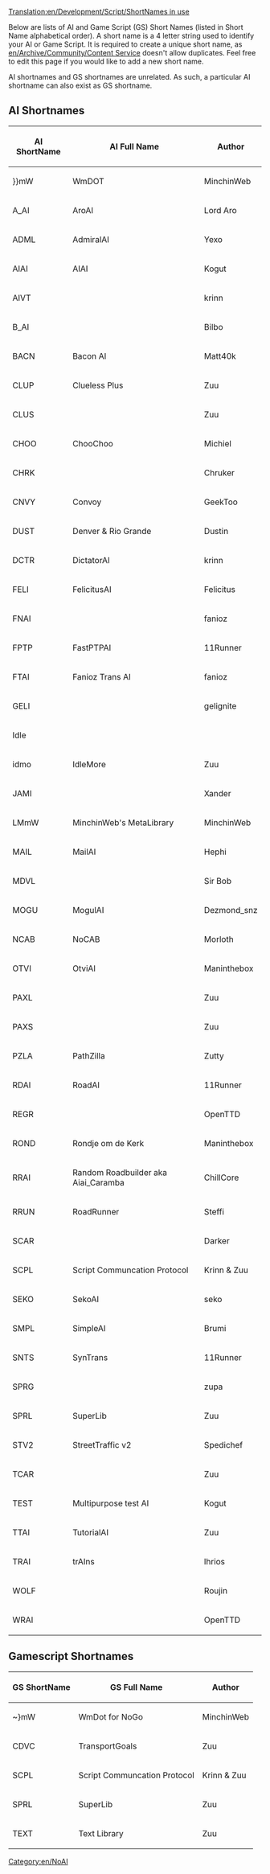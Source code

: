 [[Translation:en/Development/Script/ShortNames in use]]
{{en/NoAI}}

Below are lists of AI and Game Script (GS) Short Names (listed in Short Name alphabetical order). A short name is a 4 letter string used to identify your AI or Game Script. It is required to create a unique short name, as [[en/Archive/Community/Content Service]] doesn't allow duplicates. Feel free to edit this page if you would like to add a new short name.

AI shortnames and GS shortnames are unrelated. As such, a particular AI shortname can also exist as GS shortname.

== AI Shortnames ==

{|border="1" padding="4" class="wikitable sortable"
!scope="col" | AI ShortName
!scope="col" class="unsortable"| AI Full Name
!scope="col" class="unsortable"| Author
|-
| }}mW || WmDOT || MinchinWeb
|-
| A_AI || AroAI || Lord Aro
|-
| ADML || AdmiralAI || Yexo
|-
| AIAI || AIAI || Kogut
|-
| AIVT ||  || krinn
|-
| B_AI ||  || Bilbo
|-
| BACN || Bacon AI || Matt40k
|-
| CLUP || Clueless Plus || Zuu
|-
| CLUS ||  || Zuu
|-
| CHOO || ChooChoo || Michiel
|-
| CHRK ||  || Chruker
|-
| CNVY || Convoy || GeekToo
|-
| DUST || Denver & Rio Grande || Dustin
|-
| DCTR || DictatorAI || krinn
|-
| FELI || FelicitusAI || Felicitus
|-
| FNAI ||  || fanioz
|-
| FPTP || FastPTPAI || 11Runner
|-
| FTAI || Fanioz Trans AI || fanioz
|-
| GELI ||  || gelignite
|-
| Idle ||  || 
|-
| idmo || IdleMore || Zuu
|-
| JAMI ||  || Xander
|-
| LMmW || MinchinWeb's MetaLibrary || MinchinWeb
|-
| MAIL || MailAI || Hephi
|-
| MDVL ||  || Sir Bob
|-
| MOGU || MogulAI || Dezmond_snz
|-
| NCAB || NoCAB || Morloth
|-
| OTVI || OtviAI || Maninthebox
|-
| PAXL ||  || Zuu
|-
| PAXS ||  || Zuu
|-
| PZLA || PathZilla || Zutty
|-
| RDAI || RoadAI || 11Runner
|-
| REGR ||  || OpenTTD
|-
| ROND || Rondje om de Kerk || Maninthebox
|-
| RRAI || Random Roadbuilder aka Aiai_Caramba || ChillCore
|-
| RRUN || RoadRunner || Steffi
|-
| SCAR ||  || Darker
|-
| SCPL || Script Communcation Protocol || Krinn & Zuu
|-
| SEKO || SekoAI || seko
|-
| SMPL || SimpleAI || Brumi
|-
| SNTS || SynTrans || 11Runner
|-
| SPRG ||  || zupa
|-
| SPRL || SuperLib || Zuu
|-
| STV2 || StreetTraffic v2 || Spedichef
|-
| TCAR ||  || Zuu
|-
| TEST || Multipurpose test AI || Kogut
|-
| TTAI || TutorialAI || Zuu
|-
| TRAI || trAIns || lhrios
|-
| WOLF ||  || Roujin
|-
| WRAI ||  || OpenTTD
|}

== Gamescript Shortnames ==

{|border="1" padding="4" class="wikitable sortable"
!scope="col" | GS ShortName
!scope="col" class="unsortable"| GS Full Name
!scope="col" class="unsortable"| Author
|-
| ~}mW || WmDot for NoGo || MinchinWeb
|-
| CDVC || TransportGoals || Zuu
|-
| SCPL || Script Communcation Protocol || Krinn & Zuu
|-
| SPRL || SuperLib || Zuu
|-
| TEXT || Text Library || Zuu
|}

[[Category:en/NoAI]]